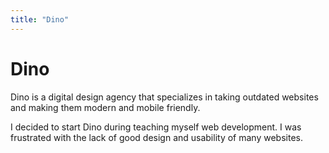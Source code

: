 ```yaml
---
title: "Dino"
---
```


<main>
<div>
  <h1>Dino</h1>
</div>
<div>
  <p>
  Dino is a digital design agency that specializes in taking outdated websites and making them modern and mobile friendly.
    </p>
    <p>
    I decided to start Dino during teaching myself web development. I was frustrated with the lack of good design and usability of many websites.
    </p>
</div>

</main>
